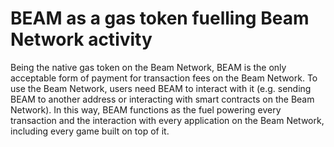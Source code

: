 # BEAM as a gas token fuelling Beam Network activity

Being the native gas token on the Beam Network, BEAM is the only acceptable form of payment for transaction fees on the Beam Network. To use the Beam Network, users need BEAM to interact with it (e.g. sending BEAM to another address or interacting with smart contracts on the Beam Network). In this way, BEAM functions as the fuel powering every transaction and the interaction with every application on the Beam Network, including every game built on top of it.